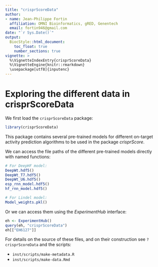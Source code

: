 ```yaml
---
title: "crisprScoreData"
author: 
- name: Jean-Philippe Fortin
  affiliation: OMNI Bioinformatics, gRED, Genentech
  email: fortin946@gmail.com
date: "`r Sys.Date()`"
output: 
  BiocStyle::html_document:
    toc_float: true
    number_sections: true
vignette: >
  %\VignetteIndexEntry{crisprScoreData}
  %\VignetteEngine{knitr::rmarkdown}
  \usepackage[utf8]{inputenc}
---
```


# Exploring the different data in crisprScoreData

We first load the `crisprScoreData` package:

```r
library(crisprScoreData)
```

This package contains several pre-trained models for different on-target activity prediction algorithms to be used in the package *crisprScore*.

We can access the file paths of the different pre-trained models directly with named functions:

```r
# For DeepHF model:
DeepWt.hdf5()
DeepWt_T7.hdf5()
DeepWt_U6.hdf5()
esp_rnn_model.hdf5()
hf_rnn_model.hdf5()

# For Lindel model:
Model_weights.pkl()
```


Or we can access them using the *ExperimentHub* interface:

```r
eh <- ExperimentHub()
query(eh, "crisprScoreData")
eh[["EH6127"]]
```

For details on the source of these files, and on their construction
see `?crisprScoreData` and the scripts:

* `inst/scripts/make-metadata.R`
* `inst/scripts/make-data.Rmd`

